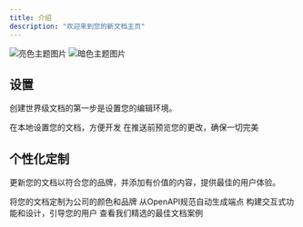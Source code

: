 ```yaml
---
title: 介绍
description: "欢迎来到您的新文档主页"
---
```


<img
  className="block dark:hidden"
  src="/images/hero-light.png"
  alt="亮色主题图片"
/>
<img
  className="hidden dark:block"
  src="/images/hero-dark.png"
  alt="暗色主题图片"
/>

## 设置

创建世界级文档的第一步是设置您的编辑环境。

<CardGroup cols={2}>
  <Card
    title="编辑您的文档"
    icon="pen-to-square"
    href="https://mintlify.com/docs/quickstart"
  >
    在本地设置您的文档，方便开发
  </Card>
  <Card
    title="预览更改"
    icon="image"
    href="https://mintlify.com/docs/development"
  >
    在推送前预览您的更改，确保一切完美
  </Card>
</CardGroup>

## 个性化定制

更新您的文档以符合您的品牌，并添加有价值的内容，提供最佳的用户体验。

<CardGroup cols={2}>
  <Card
    title="自定义样式"
    icon="palette"
    href="https://mintlify.com/docs/settings/global"
  >
    将您的文档定制为公司的颜色和品牌
  </Card>
  <Card
    title="引用API"
    icon="code"
    href="https://mintlify.com/docs/api-playground/openapi"
  >
    从OpenAPI规范自动生成端点
  </Card>
  <Card
    title="添加组件"
    icon="screwdriver-wrench"
    href="https://mintlify.com/docs/content/components/accordions"
  >
    构建交互式功能和设计，引导您的用户
  </Card>
  <Card
    title="获取灵感"
    icon="stars"
    href="https://mintlify.com/customers"
  >
    查看我们精选的最佳文档案例
  </Card>
</CardGroup>
